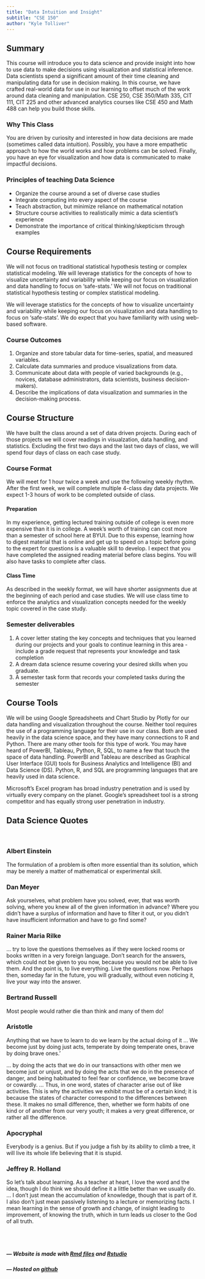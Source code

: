 ```yaml
---
title: "Data Intuition and Insight"
subtitle: "CSE 150"
author: "Kyle Tolliver"
---
```


## Summary

This course will introduce you to data science and provide insight into how to use data to make decisions using visualization and statistical inference. Data scientists spend a significant amount of their time cleaning and manipulating data for use in decision making. In this course, we have crafted real-world data for use in our learning to offset much of the work around data cleaning and manipulation. CSE 250, CSE 350/Math 335, CIT 111, CIT 225 and other advanced analytics courses like CSE 450 and Math 488 can help you build those skills.

### Why This Class

You are driven by curiosity and interested in how data decisions are made (sometimes called data intuition). Possibly, you have a more empathetic approach to how the world works and how problems can be solved. Finally, you have an eye for visualization and how data is communicated to make impactful decisions. 

### Principles of teaching Data Science

* Organize the course around a set of diverse case studies
* Integrate computing into every aspect of the course
* Teach abstraction, but minimize reliance on mathematical notation
* Structure course activities to realistically mimic a data scientist’s experience
* Demonstrate the importance of critical thinking/skepticism through examples

## Course Requirements

We will not focus on traditional statistical hypothesis testing or complex statistical modeling. We will leverage statistics for the concepts of how to visualize uncertainty and variability while keeping our focus on visualization and data handling to focus on ‘safe-stats.’ We will not focus on traditional statistical hypothesis testing or complex statistical modeling.

We will leverage statistics for the concepts of how to visualize uncertainty and variability while keeping our focus on visualization and data handling to focus on ‘safe-stats’. We do expect that you have familiarity with using web-based software.

### Course Outcomes

1. Organize and store tabular data for time-series, spatial, and measured variables.
2. Calculate data summaries and produce visualizations from data.
3. Communicate about data with people of varied backgrounds (e.g., novices, database administrators, data scientists, business decision-makers).
4. Describe the implications of data visualization and summaries in the decision-making process.

## Course Structure

We have built the class around a set of data driven projects. During each of those projects we will cover readings in visualzation, data handling, and statistics. Excluding the first two days and the last two days of class, we will spend four days of class on each case study.

### Course Format

We will meet for 1 hour twice a week and use the following weekly rhythm. After the first week, we will complete multiple 4-class day data projects. We expect 1-3 hours of work to be completed outside of class.

#### Preparation

In my experience, getting lectured training outside of college is even more expensive than it is in college. A week’s worth of training can cost more than a semester of school here at BYUI. Due to this expense, learning how to digest material that is online and get up to speed on a topic before going to the expert for questions is a valuable skill to develop. I expect that you have completed the assigned reading material before class begins. You will also have tasks to complete after class.

#### Class Time

As described in the weekly format, we will have shorter assignments due at the beginning of each period and case studies. We will use class time to enforce the analytics and visualization concepts needed for the weekly topic covered in the case study.

### Semester deliverables

1. A cover letter stating the key concepts and techniques that you learned during our projects and your goals to continue learning in this area - include a grade request that represents your knowledge and task completion
2. A dream data science resume covering your desired skills when you graduate.
3. A semester task form that records your completed tasks during the semester

## Course Tools

We will be using Google Spreadsheets and Chart Studio by Plotly for our data handling and visualization throughout the course. Neither tool requires the use of a programming language for their use in our class. Both are used heavily in the data science space, and they have many connections to R and Python. There are many other tools for this type of work. You may have heard of PowerBI, Tableau, Python, R, SQL, to name a few that touch the space of data handling. PowerBI and Tableau are described as Graphical User Interface (GUI) tools for Business Analytics and Intelligence (BI) and Data Science (DS). Python, R, and SQL are programming languages that are heavily used in data science.

Microsoft’s Excel program has broad industry penetration and is used by virtually every company on the planet. Google’s spreadsheet tool is a strong competitor and has equally strong user penetration in industry.

## Data Science Quotes

<br>

### Albert Einstein

The formulation of a problem is often more essential than its solution, which may be merely a matter of mathematical or experimental skill.

### Dan Meyer

Ask yourselves, what problem have you solved, ever, that was worth solving, where you knew all of the given information in advance? Where you didn’t have a surplus of information and have to filter it out, or you didn’t have insufficient information and have to go find some?

### Rainer Maria Rilke

... try to love the questions themselves as if they were locked rooms or books written in a very foreign language. Don’t search for the answers, which could not be given to you now, because you would not be able to live them. And the point is, to live everything. Live the questions now. Perhaps then, someday far in the future, you will gradually, without even noticing it, live your way into the answer.

### Bertrand Russell

Most people would rather die than think and many of them do!

### Aristotle

Anything that we have to learn to do we learn by the actual doing of it … We become just by doing just acts, temperate by doing temperate ones, brave by doing brave ones.’

… by doing the acts that we do in our transactions with other men we become just or unjust, and by doing the acts that we do in the presence of danger, and being habituated to feel fear or confidence, we become brave or cowardly. … Thus, in one word, states of character arise out of like activities. This is why the activities we exhibit must be of a certain kind; it is because the states of character correspond to the differences between these. It makes no small difference, then, whether we form habits of one kind or of another from our very youth; it makes a very great difference, or rather all the difference.

### Apocryphal

Everybody is a genius. But if you judge a fish by its ability to climb a tree, it will live its whole life believing that it is stupid.

### Jeffrey R. Holland

So let’s talk about learning. As a teacher at heart, I love the word and the idea, though I do think we should define it a little better than we usually do. … I don’t just mean the accumulation of knowledge, though that is part of it. I also don’t just mean passively listening to a lecture or memorizing facts. I mean learning in the sense of growth and change, of insight leading to improvement, of knowing the truth, which in turn leads us closer to the God of all truth.



<br> <br> 

#####  *--- Website is made with [Rmd files](https://rmarkdown.rstudio.com/index.html) and [Rstudio](https://rstudio.com/)*

#####  *--- Hosted on [github](https://github.com/kctolli/CSE150)*